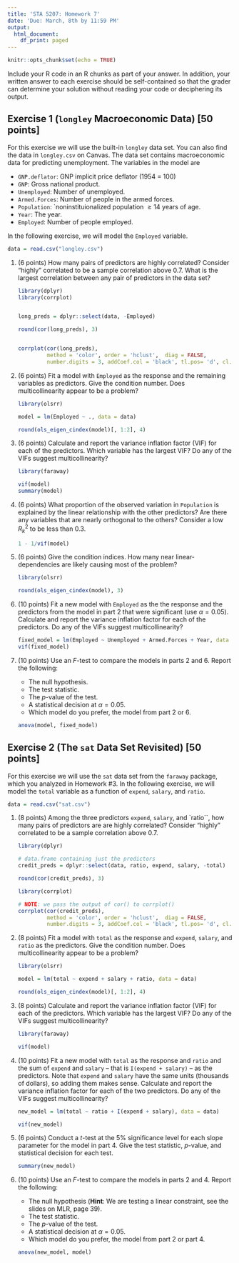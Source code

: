 ```yaml
---
title: 'STA 5207: Homework 7'
date: 'Due: March, 8th by 11:59 PM'
output:
  html_document:
    df_print: paged
---
```


```r
knitr::opts_chunk$set(echo = TRUE)
```

Include your R code in an R chunks as part of your answer. In addition, your written answer to each exercise should be self-contained so that the grader can determine your solution without reading your code or deciphering its output.

## Exercise 1 (`longley` Macroeconomic Data) [50 points]

For this exercise we will use the built-in `longley` data set. You can also find the data in `longley.csv` on Canvas. The data set contains macroeconomic data for predicting unemployment. The variables in the model are

-   `GNP.deflator`: GNP implicit price deflator (1954 = 100)
-   `GNP`: Gross national product.
-   `Unemployed`: Number of unemployed.
-   `Armed.Forces`: Number of people in the armed forces.
-   `Population`: \`noninstituionalized population $\geq 14$ years of age.
-   `Year`: The year.
-   `Employed`: Number of people employed.

In the following exercise, we will model the `Employed` variable.

```r
data = read.csv("longley.csv")
```

1.  (6 points) How many pairs of predictors are highly correlated? Consider "highly" correlated to be a sample correlation above 0.7. What is the largest correlation between any pair of predictors in the data set?

    ```r
    library(dplyr)
    library(corrplot)


    long_preds = dplyr::select(data, -Employed)

    round(cor(long_preds), 3)


    corrplot(cor(long_preds), 
             method = 'color', order = 'hclust',  diag = FALSE,
             number.digits = 3, addCoef.col = 'black', tl.pos= 'd', cl.pos ='r')

    ```

2.  (6 points) Fit a model with `Employed` as the response and the remaining variables as predictors. Give the condition number. Does multicollinearity appear to be a problem?

    ```r
    library(olsrr)

    model = lm(Employed ~ ., data = data)

    round(ols_eigen_cindex(model)[, 1:2], 4)
    ```

3.  (6 points) Calculate and report the variance inflation factor (VIF) for each of the predictors. Which variable has the largest VIF? Do any of the VIFs suggest multicollinearity?

    ```r
    library(faraway)

    vif(model)
    summary(model)
    ```

4.  (6 points) What proportion of the observed variation in `Population` is explained by the linear relationship with the other predictors? Are there any variables that are nearly orthogonal to the others? Consider a low $R^2_k$ to be less than 0.3.

    ```r
    1 - 1/vif(model)
    ```

5.  (6 points) Give the condition indices. How many near linear-dependencies are likely causing most of the problem?

    ```r
    library(olsrr)

    round(ols_eigen_cindex(model), 3)
    ```

6.  (10 points) Fit a new model with `Employed` as the the response and the predictors from the model in part 2 that were significant (use $\alpha = 0.05$). Calculate and report the variance inflation factor for each of the predictors. Do any of the VIFs suggest multicollinearity?

    ```r
    fixed_model = lm(Employed ~ Unemployed + Armed.Forces + Year, data = data)
    vif(fixed_model)
    ```

7.  (10 points) Use an $F$-test to compare the models in parts 2 and 6. Report the following:

    -   The null hypothesis.
    -   The test statistic.
    -   The $p$-value of the test.
    -   A statistical decision at $\alpha = 0.05$.
    -   Which model do you prefer, the model from part 2 or 6.

    ```r
    anova(model, fixed_model)
    ```

## Exercise 2 (The `sat` Data Set Revisited) [50 points]

For this exercise we will use the `sat` data set from the `faraway` package, which you analyzed in Homework #3. In the following exercise, we will model the `total` variable as a function of `expend`, `salary`, and `ratio`.

```r
data = read.csv("sat.csv")
```

1.  (8 points) Among the three predictors `expend`, `salary`, and \`ratio\`\`, how many pairs of predictors are are highly correlated? Consider "highly" correlated to be a sample correlation above 0.7.

    ```r
    library(dplyr)

    # data.frame containing just the predictors
    credit_preds = dplyr::select(data, ratio, expend, salary, -total)

    round(cor(credit_preds), 3)

    library(corrplot)

    # NOTE: we pass the output of cor() to corrplot()
    corrplot(cor(credit_preds), 
             method = 'color', order = 'hclust',  diag = FALSE,
             number.digits = 3, addCoef.col = 'black', tl.pos= 'd', cl.pos ='r')
    ```

2.  (8 points) Fit a model with `total` as the response and `expend`, `salary`, and `ratio` as the predictors. Give the condition number. Does multicollinearity appear to be a problem?

    ```r
    library(olsrr)

    model = lm(total ~ expend + salary + ratio, data = data)

    round(ols_eigen_cindex(model)[, 1:2], 4)
    ```

3.  (8 points) Calculate and report the variance inflation factor (VIF) for each of the predictors. Which variable has the largest VIF? Do any of the VIFs suggest multicollinearity?

    ```r
    library(faraway)

    vif(model)
    ```

4.  (10 points) Fit a new model with `total` as the response and `ratio` and the sum of `expend` and `salary` -- that is `I(expend + salary)` -- as the predictors. Note that `expend` and `salary` have the same units (thousands of dollars), so adding them makes sense. Calculate and report the variance inflation factor for each of the two predictors. Do any of the VIFs suggest multicollinearity?

    ```r
    new_model = lm(total ~ ratio + I(expend + salary), data = data)

    vif(new_model)
    ```

5.  (6 points) Conduct a $t$-test at the 5% significance level for each slope parameter for the model in part 4. Give the test statistic, $p$-value, and statistical decision for each test.

    ```r
    summary(new_model)
    ```

6.  (10 points) Use an $F$-test to compare the models in parts 2 and 4. Report the following:

    -   The null hypothesis (**Hint**: We are testing a linear constraint, see the slides on MLR, page 39).
    -   The test statistic.
    -   The $p$-value of the test.
    -   A statistical decision at $\alpha = 0.05$.
    -   Which model do you prefer, the model from part 2 or part 4.

    ```r
    anova(new_model, model)
    ```
